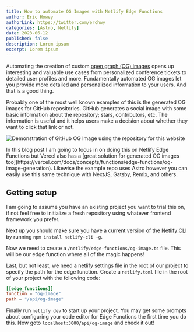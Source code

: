 ```yaml
---
title: How to automate OG Images with Netlify Edge Functions
author: Eric Howey
authorLink: https://twitter.com/erchwy
categories: [Astro, Netlify]
date: 2023-06-12
published: false
description: Lorem ipsum
excerpt: Lorem ipsum
---
```



Automating the creation of custom [open graph (OG) images](https://ogp.me/) opens up interesting and valuable use cases from personalized conference tickets to detailed user profiles and more. Fundamentally automated OG images let you provide more detailed and personalized information to your users. And that is a good thing.

Probably one of the most well known examples of this is the generated OG images for GitHub repositories. GitHub generates a social image with some basic information about the repository; stars, contributors, etc. The information is useful and it helps users make a decision about whether they want to click that link or not.

![Demonstration of GitHub OG Image using the repository for this website](/images/github-twitter-og.png)

<BlogQuoteInfo>
  In this blog post I am going to focus in on doing this on Netlify Edge
  Functions but Vercel also has a [great solution for generated OG images
  too](https://vercel.com/docs/concepts/functions/edge-functions/og-image-generation).
  Likewise the example repo uses Astro however you can easily use this same
  technique with NextJS, Gatsby, Remix, and others.
</BlogQuoteInfo>

## Getting setup

I am going to assume you have an existing project you want to trial this on, if not feel free to initialize a fresh repository using whatever frontend framework you prefer.

Next up you should make sure you have a current version of the [Netlify CLI](https://docs.netlify.com/cli/get-started/) by running `npm install netlify-cli -g`.

Now we need to create a `/netlify/edge-functions/og-image.ts` file. This will be our edge function where all of the magic happens!

Last, but not least, we need a netlify settings file in the root of our project to specify the path for the edge function. Create a `netlify.toml` file in the root of your project with the following code:

```toml
[[edge_functions]]
function = "og-image"
path = "/api/og-image"
```

Finally run `netlify dev` to start up your project. You may get some prompts about configuring your code editor for Edge Functions the first time you do this. Now goto `localhost:3000/api/og-image` and check it out!
